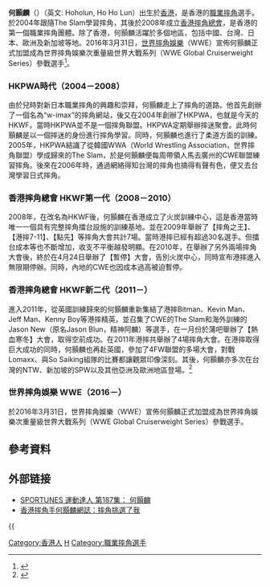 {{Multiple issues|
{{Copy edit|time=2021-04-01T00:41:10+00:00}}

{{Primarysources|time=2021-04-01T00:41:10+00:00}}
}}
{{Infobox Pro Wrestler
|name=何顥麟
|image=
| ringnames = {{ubl|何顥麟|Hoholun|Ho Ho Lun}}
| birthname = 黃育麟
| nickname = Cool Star
|height={{height|ft=5.8|in=1}}
|weight={{convert|163|lb|kg|abbr=on}}
|birth_date={{birth date and age|1987|7|19}}
|birth_place={{flag|British Hong Kong}}
|nationality={{CHN-HKG}}
|death_date=
|death_place=
|trainer={{ubl|The Slam|David Sharp}}
|debut=2009年6月6日
}}

'''何顥麟'''（{{bd|1987年|7月19日}}）（英文: Hoholun, Ho Ho Lun）出生於[[香港|香港]]，是香港的[[職業摔角|職業摔角]]選手。於2004年跟隨The Slam學習摔角，其後於2008年成立[[香港摔角總會|香港摔角總會]]，是香港的第一個職業摔角團體。除了香港，何顥麟活躍於多個地區，包括中國、台灣、日本、歐洲及新加坡等地。2016年3月31日，[[世界摔角娛樂|世界摔角娛樂]]（WWE）宣佈何顥麟正式加盟成為世界摔角娛樂次重量級世界大戰系列（WWE Global Cruiserweight Series）參戰選手<ref>{{Cite web |url=http://www.wwe.com/shows/globalcruiserweightseries/article/global-cruiserweight-series-names-announced |title=存档副本 |accessdate=2016-04-15 |archive-date=2016-05-01 |archive-url=https://web.archive.org/web/20160501033912/http://www.wwe.com/shows/globalcruiserweightseries/article/global-cruiserweight-series-names-announced |dead-url=no }}</ref>。

=== HKPWA時代（2004－2008）===

由於兒時對新日本職業摔角的興趣和崇拜，何顥麟走上了摔角的道路。他首先創辦了一個名為“w-imax”的摔角網站，後又在2004年創辦了HKPWA，也就是今天的HKWF。當時HKPWA並不是一個摔角聯盟。HKPWA定期舉辦摔迷聚會。此時何顥麟是以一個摔迷的身份進行摔角學習。同時，何顥麟也進行了柔道方面的訓練。2005年，HKPWA結識了從韓國WWA（World Wrestling Association，世界摔角聯盟）學成歸來的The Slam，於是何顥麟便每周帶領人馬去廣州的CWE聯盟練習摔角。後來在2006年時，通過網絡得知台灣的摔角也搞得有聲有色，便又去台灣學習日式摔角。


=== 香港摔角總會 HKWF第一代（2008－2010）===

2008年，在改名為HKWF後，何顥麟在香港成立了火炭訓練中心，這是香港當時唯一一個具有完整摔角擂台設施的訓練基地。並在2009年舉辦了【摔角之王】、【港摔7-11】、【點先】等摔角大會共計7場。當時港摔已經有超過30名選手。但擂台成本等也不斷增加，收支不平衡越發明顯。在2010年，在舉辦了另外兩場摔角大會後，終於在4月24日舉辦了【暫停】大會，告別火炭中心，同時宣布港摔進入無限期停辦。同時，內地的CWE也因成本過高被迫暫停。


=== 香港摔角總會 HKWF新二代（2011－）===

進入2011年，從英國訓練歸來的何顥麟重新集結了港摔Bitman、Kevin Man、Jeff Man、Kenny Boy等港摔精英，並召集了CWE的The Slam和海外訓練的Jason New（原名Jason Blun，精神阿麟）等選手，在一月份於蒲吧舉辦了【熱血寒冬】大會，取得空前成功。在2011年港摔共舉辦了4場摔角大會。在港摔取得巨大成功的同時，何顥麟也再赴英國，參加了4FW聯盟的多場大會，對戰Lomaxx、與So Saiking組隊的比賽都讓觀眾印像深刻。其後，何顥麟亦多次在台灣的NTW、新加坡的SPW以及其他亞洲及歐洲地區登場。<ref>{{Cite web |url=http://www.hkwrestling.com/ |title=存档副本 |accessdate=2016-04-15 |archive-date=2020-02-17 |archive-url=https://web.archive.org/web/20200217154932/http://www.hkwrestling.com/ |dead-url=no }}</ref>

=== 世界摔角娛樂 WWE（2016－）===
於2016年3月31日，世界摔角娛樂（WWE）宣佈何顥麟正式加盟成為世界摔角娛樂次重量級世界大戰系列（WWE Global Cruiserweight Series）參戰選手。

==參考資料==
{{reflist}}
==外部链接==
*[http://www.sportsoho.com/sportunes/%E4%BD%95%E9%A1%A5%E9%BA%9F/899 SPORTUNES 運動達人 第187集： 何顥麟] {{Wayback|url=http://www.sportsoho.com/sportunes/%E4%BD%95%E9%A1%A5%E9%BA%9F/899 |date=20191206152249 }}
*[http://sportsroad.hk/archives/18621 香港摔角手何顥麟網誌：摔角挑選了我] {{Wayback|url=http://sportsroad.hk/archives/18621 |date=20191205044907 }}

{{{{DEFAULTSORT:H何}}
[[Category:香港人|Category:香港人]]
[[Category:何姓|H]]
[[Category:職業摔角選手|Category:職業摔角選手]]